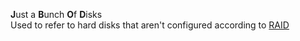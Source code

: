 '''J'''ust a '''B'''unch '''O'''f '''D'''isks <br />
Used to refer to hard disks that aren't configured according to [[RAID]]
{{stub}}
